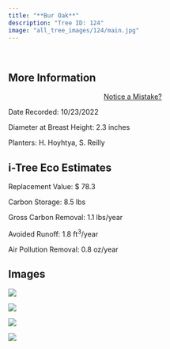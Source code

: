 ```yaml
---
title: "**Bur Oak**"
description: "Tree ID: 124"
image: "all_tree_images/124/main.jpg"
---
```


<br>

## **More Information**
::: column-margin
<center><a class="button" href="https://forms.gle/W6f5nwYxrM33hF4f7">Notice a Mistake?</a></center>
:::


Date Recorded:  10/23/2022

Diameter at Breast Height:  2.3  inches

Planters:  H. Hoyhtya, S. Reilly

## **i-Tree Eco Estimates**


 Replacement Value: $ 78.3

 Carbon Storage:  8.5  lbs

 Gross Carbon Removal:  1.1  lbs/year

 Avoided Runoff:  1.8  ft<sup>3</sup>/year

 Air Pollution Removal:  0.8  oz/year

## **Images**


 ![](all_tree_images/124/IMG_6836.jpg)

 ![](all_tree_images/124/IMG_6838.jpg)

 ![](all_tree_images/124/IMG_6839.jpg)

 ![](all_tree_images/124/main.jpg)
